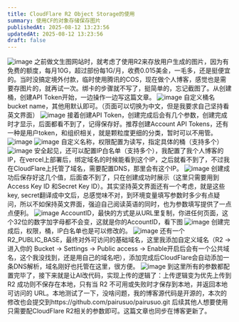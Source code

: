 ```yaml
---
title: CloudFlare R2 Object Storage的使用
summary: 使用CF的对象存储保存图片
publishedAt: 2025-08-12 13:23:56
updatedAt: 2025-08-12 13:23:56
draft: false
---
```


![image](https://image.pairusuo.top/uploads/2025/08/vgnq45fh1e.png)
之前做文生图网站时，就考虑了使用R2来存放用户生成的图片，因为有免费的额度，每月10G，超过部份每1G/月，收费0.015美金，一毛多，还是挺便宜的。当时没搞定境外付款，临时使用腾讯的COS，现在做个人博客，感觉也是需要存图片的，就再试一次。绑卡的步骤就不写了，挺简单的，忘记截图了。从创建桶，创建API Token开始，一边操作一边写这篇文章。
![image](https://image.pairusuo.top/uploads/2025/08/cwpobo27vq.png)
自定义桶名bucket name，其他用默认即可。（页面可以切换为中文，但是我要求自己坚持看英文界面）
![image](https://image.pairusuo.top/uploads/2025/08/fb47bfpep3.png)
接着创建API Token，创建完成后会有几个参数，创建完成时才显示，后面都看不到了，记得保存好。推荐创建Account API Tokens，还有一种是用户token，和组织相关，就是颗粒度更细的分类，暂时可以不用管。
![image](https://image.pairusuo.top/uploads/2025/08/36voqa9cjr.png)
![image](https://image.pairusuo.top/uploads/2025/08/mkxjgox76v.png)
自定义名称，权限配置为读写，指定具体的桶（支持多个）
![image](https://image.pairusuo.top/uploads/2025/08/h8z9rqi25i.png)
安全起见，还可以配置IP白名单（支持多个），我配置了我个人博客的IP，在vercel上部署后，绑定域名的时候能看到这个IP，之后就看不到了，不过我在CloudFlare上托管了域名，需要配置DNS，那里会有这个IP。
![image](https://image.pairusuo.top/uploads/2025/08/m25lkzpe1l.png)
创建成功后保存好这几个值，后面查不到了，只在创建成功时展示（这里只需要用到 Access Key ID 和Secret Key ID）。其实坚持英文界面还有一个考虑，就是这些key, secret翻译成中文后，总感觉味不对，到环境变量填写参数时多少有点疑问，所以不如保持英文界面，强迫自己阅读英语的同时，也为参数填写提供了一点点便利。
![image](https://image.pairusuo.top/uploads/2025/08/ug26skwpu5.png)
AccountID，最快的方式是从URL里复制，你进任何页面，这个32位的数字加字母都不会变，这就是你的AccountID，看下图
![image](https://image.pairusuo.top/uploads/2025/08/i1r7xytnhk.png)
创建完成后，权限，桶，IP白名单也是可以修改的。
![image](https://image.pairusuo.top/uploads/2025/08/sdjv3m0l3l.png)
还有一个R2_PUBLIC_BASE，最终对外可访问的基础域名，这里我添加自定义域名（R2 → 进入你的 Bucket → Settings → Public access → Enable开启后会有一个公共域名，这个我没找到，还是用自己的域名吧），添加完成后CloudFlare会自动添加一条DNS解析，域名刚好也托管在这里，很方便。
![image](https://image.pairusuo.top/uploads/2025/08/b6aw3f46qy.png)
到这里所有的参数都配置完毕了，接下来就是让AI改代码，实现上传的逻辑了：上传逻辑变为优先上传到 R2 成功则不保存在本地，只有当 R2 不可用或失败时才保存到本地，并返回本地可访问的 URL。本地测试了一下，没啥问题，我的博客源代码是开源的，本次的修改也会提交到https://github.com/pairusuo/pairusuo.git
后续其他人想要使用只需要配CloudFlare R2相关的参数即可。这篇文章也同步在博客更新了。
